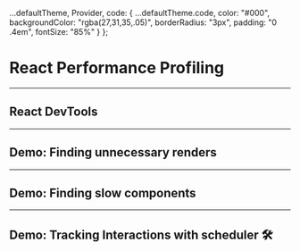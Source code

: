 
  ...defaultTheme,
  Provider,
  code: {
    ...defaultTheme.code,
    color: "#000",
    backgroundColor: "rgba(27,31,35,.05)",
    borderRadius: "3px",
    padding: "0 .4em",
    fontSize: "85%"
  }
};

# React Performance Profiling

---

## React DevTools

---

## Demo: Finding unnecessary renders

---

## Demo: Finding slow components

---

## Demo: Tracking Interactions with scheduler 🛠

